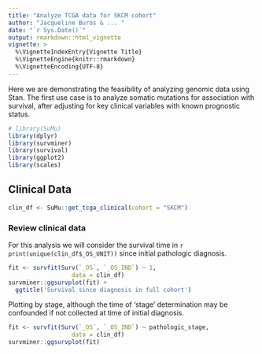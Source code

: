 ```yaml
---
title: "Analyze TCGA data for SKCM cohort"
author: "Jacqueline Buros & ... "
date: "`r Sys.Date()`"
output: rmarkdown::html_vignette
vignette: >
  %\VignetteIndexEntry{Vignette Title}
  %\VignetteEngine{knitr::rmarkdown}
  %\VignetteEncoding{UTF-8}
---
```


Here we are demonstrating the feasibility of analyzing genomic data using Stan. The first use case is to analyze somatic mutations for association with survival, after adjusting for key clinical variables with known prognostic status.

```r
# library(SuMu)
library(dplyr)
library(survminer)
library(survival)
library(ggplot2)
library(scales)
```

## Clinical Data

```r
clin_df <- SuMu::get_tcga_clinical(cohort = "SKCM")
```

### Review clinical data 

For this analysis we will consider the survival time in `r print(unique(clin_df$_OS_UNIT))` since initial pathologic diagnosis.  

```r
fit <- survfit(Surv(`_OS`, `_OS_IND`) ~ 1,
                  data = clin_df)
survminer::ggsurvplot(fit) + 
  ggtitle('Survival since diagnosis in full cohort')
```

Plotting by stage, although the time of 'stage' determination may be confounded if not collected at time of initial diagnosis.

```r
fit <- survfit(Surv(`_OS`, `_OS_IND`) ~ pathologic_stage,
                  data = clin_df)
survminer::ggsurvplot(fit)
```


